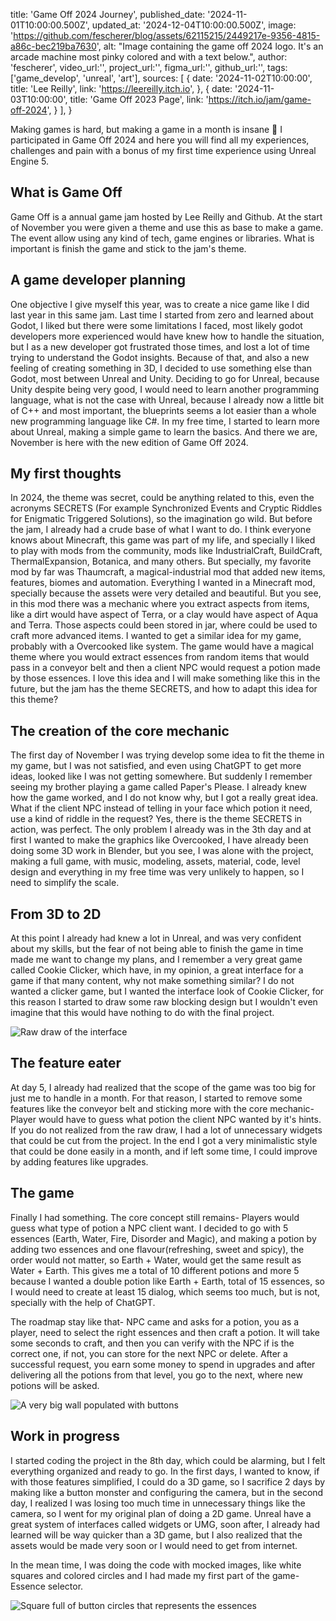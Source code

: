 title: 'Game Off 2024 Journey',
published_date: '2024-11-01T10:00:00.500Z',
updated_at: '2024-12-04T10:00:00.500Z',
image: 'https://github.com/fescherer/blog/assets/62115215/2449217e-9356-4815-a86c-bec219ba7630',
alt: "Image containing the game off 2024 logo. It's an arcade machine most pinky colored and with a text below.",
author: 'fescherer',
video_url:'',
project_url:'',
figma_url:'',
github_url:'',
tags:['game_develop', 'unreal', 'art'],
sources: [
    {
      date: '2024-11-02T10:00:00',
      title: 'Lee Reilly',
      link: 'https://leereilly.itch.io',
    },
    {
      date: '2024-11-03T10:00:00',
      title: 'Game Off 2023 Page',
      link: 'https://itch.io/jam/game-off-2024',
    }
  ],
}

Making games is hard, but making a game in a month is insane 🤯 I participated in Game Off 2024 and here you will find all my experiences, challenges and pain with a bonus of my first time experience using Unreal Engine 5.

## What is Game Off

Game Off is a annual game jam hosted by Lee Reilly and Github. At the start of November you were given a theme and use this as base to make a game. The event allow using any kind of tech, game engines or libraries. What is important is finish the game and stick to the jam's theme.

## A game developer planning

One objective I give myself this year, was to create a nice game like I did last year in this same jam. Last time I started from zero and learned about Godot, I liked but there were some limitations I faced, most likely godot developers more experienced would have knew how to handle the situation, but I as a new developer got frustrated those times, and lost a lot of time trying to understand the Godot insights.
Because of that, and also a new feeling of creating something in 3D, I decided to use something else than Godot, most between Unreal and Unity. Deciding to go for Unreal, because Unity despite being very good, I would need to learn another programming language, what is not the case with Unreal, because I already now a little bit of C++ and most important, the blueprints seems a lot easier than a whole new programming language like C#.
In my free time, I started to learn more about Unreal, making a simple game to learn the basics. And there we are, November is here with the new edition of Game Off 2024.

## My first thoughts

In 2024, the theme was secret, could be anything related to this, even the acronyms SECRETS (For example Synchronized Events and Cryptic Riddles for Enigmatic Triggered Solutions), so the imagination go wild. But before the jam, I already had a crude base of what I want to do.
I think everyone knows about Minecraft, this game was part of my life, and specially I liked to play with mods from the community, mods like IndustrialCraft, BuildCraft, ThermalExpansion, Botanica, and many others. But specially, my favorite mod by far was Thaumcraft, a magical-industrial mod that added new items, features, biomes and automation. Everything I wanted in a Minecraft mod, specially because the assets were very detailed and beautiful. But you see, in this mod there was a mechanic where you extract aspects from items, like a dirt would have aspect of Terra, or a clay would have aspect of Aqua and Terra. Those aspects could been stored in jar, where could be used to craft more advanced items. I wanted to get a similar idea for my game, probably with a Overcooked like system.
The game would have a magical theme where you would extract essences from random items that would pass in a conveyor belt and then a client NPC would request a potion made by those essences. I love this idea and I will make something like this in the future, but the jam has the theme SECRETS, and how to adapt this idea for this theme?

## The creation of the core mechanic

The first day of November I was trying develop some idea to fit the theme in my game, but I was not satisfied, and even using ChatGPT to get more ideas, looked like I was not getting somewhere. But suddenly I remember seeing my brother playing a game called Paper's Please. I already knew how the game worked, and I do not know why, but I got a really great idea. What if the client NPC instead of telling in your face which potion it need, use a kind of riddle in the request? Yes, there is the theme SECRETS in action, was perfect. The only problem I already was in the 3th day and at first I wanted to make the graphics like Overcooked, I have already been doing some 3D work in Blender, but you see, I was alone with the project, making a full game, with music, modeling, assets, material, code, level design and everything in my free time was very unlikely to happen, so I need to simplify the scale.

## From 3D to 2D

At this point I already had knew a lot in Unreal, and was very confident about my skills, but the fear of not being able to finish the game in time made me want to change my plans, and I remember a very great game called Cookie Clicker, which have, in my opinion, a great interface for a game if that many content, why not make something similar? I do not wanted a clicker game, but I wanted the interface look of Cookie Clicker, for this reason I started to draw some raw blocking design but I wouldn't even imagine that this would have nothing to do with the final project.

<Img
  src="/raw-draw-mystic-cauldron"
  name="Raw draw of the interface"
  alt="Raw draw of the interface"
/>

## The feature eater

At day 5, I already had realized that the scope of the game was too big for just me to handle in a month. For that reason, I started to remove some features like the conveyor belt and sticking more with the core mechanic- Player would have to guess what potion the client NPC wanted by it's hints. If you do not realized from the raw draw, I had a lot of unnecessary widgets that could be cut from the project.
In the end I got a very minimalistic style that could be done easily in a month, and if left some time, I could improve by adding features like upgrades.

## The game

Finally I had something. The core concept still remains- Players would guess what type of potion a NPC client want. I decided to go with 5 essences (Earth, Water, Fire, Disorder and Magic), and making a potion by adding two essences and one flavour(refreshing, sweet and spicy), the order would not matter, so Earth + Water, would get the same result as Water + Earth. This gives me a total of 10 different potions and more 5 because I wanted a double potion like Earth + Earth, total of 15 essences, so I would need to create at least 15 dialog, which seems too much, but is not, specially with the help of ChatGPT.

The roadmap stay like that- NPC came and asks for a potion, you as a player, need to select the right essences and then craft a potion. It will take some seconds to craft, and then you can verify with the NPC if is the correct one, if not, you can store for the next NPC or delete. After a successful request, you earn some money to spend in upgrades and after delivering all the potions from that level, you go to the next, where new potions will be asked.

<Img
  src="/monster-button-3d"
  name=""
  alt="A very big wall populated with buttons"
/>

## Work in progress

I started coding the project in the 8th day, which could be alarming, but I felt everything organized and ready to go. In the first days, I wanted to know, if with those features simplified, I could do a 3D game, so I sacrifice 2 days by making like a button monster and configuring the camera, but in the second day, I realized I was losing too much time in unnecessary things like the camera, so I went for my original plan of doing a 2D game. Unreal have a great system of interfaces called widgets or UMG, soon after, I already had learned will be way quicker than a 3D game, but I also realized that the assets would be made very soon or I would need to get from internet.

In the mean time, I was doing the code with mocked images, like white squares and colored circles and I had made my first part of the game- Essence selector.

<Img
  src="/first-essence-selector"
  name="Essence Selector"
  alt="Square full of button circles that represents the essences"
/>
